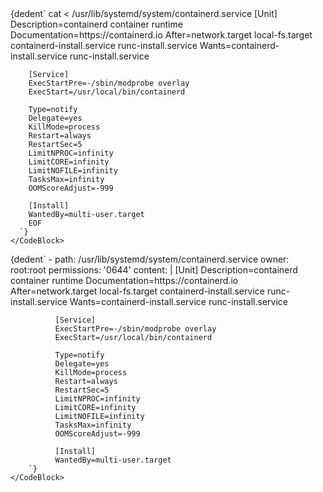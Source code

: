 
<Tabs groupId="install-type">

  <TabItem value='Bash'>
    <CodeBlock language="bash">
      {dedent`
        cat <<EOF > /usr/lib/systemd/system/containerd.service
        [Unit]
        Description=containerd container runtime
        Documentation=https://containerd.io
        After=network.target local-fs.target containerd-install.service runc-install.service
        Wants=containerd-install.service runc-install.service

        [Service]
        ExecStartPre=-/sbin/modprobe overlay
        ExecStart=/usr/local/bin/containerd

        Type=notify
        Delegate=yes
        KillMode=process
        Restart=always
        RestartSec=5
        LimitNPROC=infinity
        LimitCORE=infinity
        LimitNOFILE=infinity
        TasksMax=infinity
        OOMScoreAdjust=-999

        [Install]
        WantedBy=multi-user.target
        EOF
      `}
    </CodeBlock>

  </TabItem>

  <TabItem value='Cloud-init'>
    <CodeBlock language="yaml">
        {dedent`
          - path: /usr/lib/systemd/system/containerd.service
            owner: root:root
            permissions: '0644'
            content: |
              [Unit]
              Description=containerd container runtime
              Documentation=https://containerd.io
              After=network.target local-fs.target containerd-install.service runc-install.service
              Wants=containerd-install.service runc-install.service

              [Service]
              ExecStartPre=-/sbin/modprobe overlay
              ExecStart=/usr/local/bin/containerd

              Type=notify
              Delegate=yes
              KillMode=process
              Restart=always
              RestartSec=5
              LimitNPROC=infinity
              LimitCORE=infinity
              LimitNOFILE=infinity
              TasksMax=infinity
              OOMScoreAdjust=-999

              [Install]
              WantedBy=multi-user.target
        `}
    </CodeBlock>

  </TabItem>

</Tabs>
